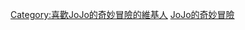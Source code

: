{{Userbox
  |border-c = #ADFF2F
  |border-s = 3
  |id-c     = #ff00ff
  |id-s     = 20
  |id-fc    = #FFD700
  |info-c   = #C71585
  |info-s   = 10
  |info-fc  = #ffff00
  |id       = [[File:JoJo's Bizarre Adventure logo.png|45px]]
  |info     = 這個用戶是狂热[[JoJo的奇妙冒险|{{color|#ffff00|Jo}}]]厨❤{{center|'''{{lang|ja|その血の運命〜ジョジョ!!}}'''}}
}}<includeonly>[[Category:喜歡JoJo的奇妙冒險的維基人]]</includeonly><noinclude>
[[Category:漫畫用戶框模板|JoJo的奇妙冒險]]
</noinclude>